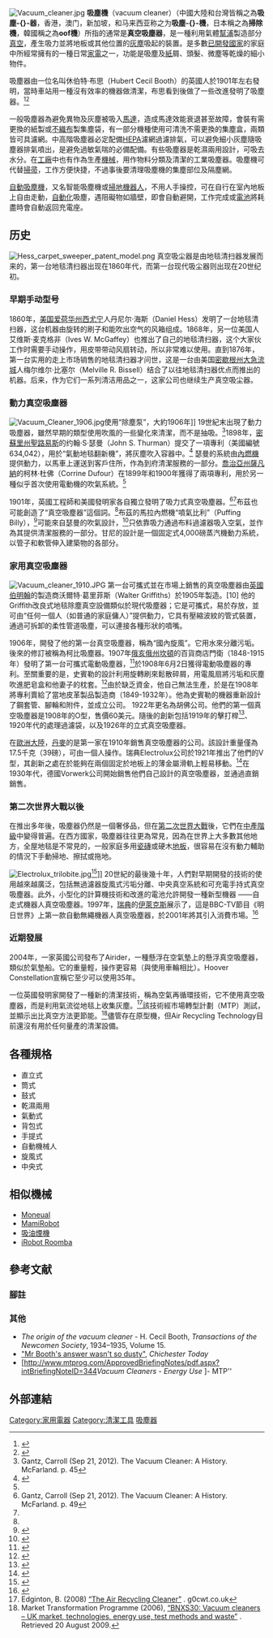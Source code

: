 {{expand language|1=en|page=vacuum cleaner|time=2019-08-30T03:22:24+00:00}}
{{noteTA
|T=zh:吸塵器;zh-hans:吸尘器;zh-hk:吸塵機;zh-tw:吸塵器;zh-sg:吸尘机;zh-my:吸尘机
|1=zh:吸塵器;zh-hans:吸尘器;zh-hk:吸塵機;zh-tw:吸塵器;zh-sg:吸尘机;zh-my:吸尘机
}}
[[File:Vacuum_cleaner.jpg|thumb]]
'''吸塵機'''（vacuum cleaner）（中國大陸和台灣皆稱之為'''吸塵-{}-器'''，香港，澳门，新加坡，和马来西亚称之为'''吸塵-{}-機'''，日本稱之為'''掃除機'''，韓國稱之為'''oof機'''）所指的通常是'''真空吸塵器'''，是一種利用氣體[[幫浦|幫浦]]製造部分[[真空|真空]]，產生吸力並將地板或其他位置的[[灰塵|灰塵]]吸起的裝置。是多數[[已開發國家|已開發國家]]的家庭中所經常擁有的一種日常[[家電|家電]]之一，功能是吸塵及[[紙|紙]]屑、頭髮、微塵等乾燥的細小物件。

吸塵器由一位名叫休伯特‧布思（Hubert Cecil Booth）的英國人於1901年左右發明，當時車站用一種沒有效率的機器做清潔，布思看到後做了一些改進發明了吸塵器。<ref>{{Cite web |url=http://blog.rawant.com/index.php/2013/10/vaccum/ |title=吸塵器的故事 |access-date=2014-04-27 |archive-url=https://web.archive.org/web/20140427120854/http://blog.rawant.com/index.php/2013/10/vaccum/ |archive-date=2014-04-27 |dead-url=yes }}</ref><ref>{{Cite web |url=http://www.storyonline.com.tw/story.php?id=757 |title=吸塵器的由來 |accessdate=2014-04-27 |archive-date=2020-09-15 |archive-url=https://web.archive.org/web/20200915105802/http://www.storyonline.com.tw/story.php?id=757 |dead-url=no }}</ref>

一般吸塵器為避免異物及灰塵被吸入[[馬達|馬達]]，造成馬達效能衰退甚至故障，會裝有需更換的紙製或[[不織布|不織布]]製集塵袋，有一部分機種使用可清洗不需更換的集塵盒，兩類皆可具濾網。中高階吸塵器必定配備[[HEPA|HEPA]]濾網過濾排氣，可以避免細小灰塵隨吸塵器排氣噴出，是避免過敏氣喘的必備配備。有些吸塵器是乾濕兩用設計，可吸去水分。在[[工廠|工廠]]中也有作為生產[[機械|機械]]，用作物料分類及清潔的工業吸塵器。吸塵機可代替[[掃帚|掃帚]]，工作方便快捷，不過事後要清理吸塵機的集塵部位及隔塵網。

[[自動吸塵機|自動吸塵機]]，又名智能吸塵機或[[掃地機器人|掃地機器人]]，不用人手操控，可在自行在室內地板上自由走動，[[自動化|自動化]]吸塵，遇阻礙物如牆壁，即會自動避開，工作完成或[[電池|電池]]將耗盡時會自動返回充電座。

== 历史 ==
[[File:Hess_carpet_sweeper_patent_model.png|right]]
真空吸尘器是由地毯清扫器发展而来的，第一台地毯清扫器出现在1860年代，而第一台现代吸尘器则出现在20世纪初。

=== 早期手动型号 ===
1860年，[[美国|美国]][[爱荷华州|爱荷华州]][[西尤宁|西尤宁]]人丹尼尔·海斯（Daniel Hess）发明了一台地毯清扫器，这台机器由旋转的刷子和能吹出空气的风箱组成。1868年，另一位美国人艾维斯·麦克格非（Ives W. McGaffey）也推出了自己的地毯清扫器，这个大家伙工作时需要手动操作，用皮带带动风扇转动，所以非常难以使用。直到1876年，第一台实用的走上市场销售的地毯清扫器才问世，这是一台由美国[[密歇根州|密歇根州]][[大急流城|大急流城]]人梅尔维尔·比塞尔（Melville R. Bissell）结合了以往地毯清扫器优点而推出的机器。后来，作为它们一系列清洁用品之一，这家公司也继续生产真空吸尘器。

=== 動力真空吸塵器===
[[File:Vacuum_Cleaner_1906.jpg|thumb]]使用“除塵泵”，大約1906年]]
19世紀末出現了動力吸塵器，雖然早期的類型使用吹風的一些變化來清潔，而不是抽吸。<ref name="Gantz, Carroll 2012 p. 45">Gantz, Carroll (Sep 21, 2012). The Vacuum Cleaner: A History. McFarland. p. 45</ref>1898年，[[密蘇里州|密蘇里州]][[聖路易斯|聖路易斯]]的约翰·S·瑟曼（John S. Thurman）提交了一項專利（美國編號634,042），用於“氣動地毯翻新機”，將灰塵吹入容器中。<ref name="americanheritage">{{cite web|url=http://www.americanheritage.com/articles/magazine/it/2006/4/2006_4_4.shtml|title=The Vacuum Cleaner|author=Wohleber, Curt|date=Spring 2006|accessdate=8 December 2010|work=Invention & Technology Magazine|publisher=American Heritage Publishing|deadurl=yes|archiveurl=https://web.archive.org/web/20100313170420/http://www.americanheritage.com/articles/magazine/it/2006/4/2006_4_4.shtml|archivedate=2010-03-13|df=dmy-all}}</ref> 瑟曼的系統由[[內燃機|內燃機]]提供動力，以馬車上運送到客戶住所，作為到府清潔服務的一部分。[[喬治亞州|喬治亞州]][[薩凡納|薩凡納]]的柯林·杜佛（Corrine Dufour）在1899年和1900年獲得了兩項專利，用於另一種似乎首次使用電動機的吹氣系統。<ref name="Gantz, Carroll 2012 p. 45"/>

1901年，英國工程師{{link-en|休伯特·塞昔爾·布茲|Hubert Cecil Booth}}和美國發明家{{link-en|大衛·T·甘尼|David T. Kenney}}各自獨立發明了吸力式真空吸塵器。<ref name="Gantz, Carroll 2012 p. 49">Gantz, Carroll (Sep 21, 2012). The Vacuum Cleaner: A History. McFarland. p. 49</ref><ref name="americanheritage"/>布茲也可能創造了“真空吸塵器”這個詞。<ref name="Gantz, Carroll 2012 p. 49"/>布茲的馬拉內燃機“噴氣比利”（Puffing Billy），<ref name="bbc_booth">{{cite news|url=http://news.bbc.co.uk/1/hi/uk/1515776.stm|title=Sucking up to the vacuum cleaner|date=30 August 2001|work=BBC News|accessdate=6 December 2010|archive-date=2007-05-16|archive-url=https://web.archive.org/web/20070516091102/http://news.bbc.co.uk/1/hi/uk/1515776.stm|dead-url=no}}</ref>可能來自瑟曼的吹氣設計，<ref name="BVC">{{Cite web|url=http://www.bvc.co.uk/history.html|title=THE STORY OF THE VACUUM CLEANER|work=bvc.co.uk|accessdate=2019-08-31|archive-date=2015-05-04|archive-url=https://web.archive.org/web/20150504015332/http://bvc.co.uk/history.html|dead-url=no}}</ref>只依靠吸力通過布料過濾器吸入空氣，並作為其提供清潔服務的一部分。甘尼的設計是一個固定式4,000磅蒸汽機動力系統，以管子和軟管伸入建築物的各部分。

===家用真空吸塵器===
[[File:Vacuum_cleaner_1910.JPG|thumb]]
第一台可攜式並在市場上銷售的真空吸塵器由[[英國|英國]][[伯明翰|伯明翰]]的製造商沃爾特·葛里菲斯（Walter Griffiths）於1905年製造。[10] 他的Griffith改良式地毯除塵真空設備類似於現代吸塵器；它是可攜式，易於存放，並可由“任何一個人（如普通的家庭傭人）”提供動力，它具有壓縮波紋的管式裝置，通過可拆卸的柔性管道吸塵，可以連接各種形狀的噴嘴。

1906年，{{link-en|詹姆斯·柯比|James Kirby}}開發了他的第一台真空吸塵器，稱為“國內旋風”。它用水來分離污垢。後來的修訂被稱為柯比吸塵器。1907年[[俄亥俄州|俄亥俄州]][[坎頓|坎頓]]的百貨商店門衛{{link-en|詹姆斯·M·史賓勒|James M. Spangler}}（1848-1915年）發明了第一台可攜式電動吸塵器，<ref name="VacuumCleaner">{{cite book|last=Levy|first=Joel|title=Really useful: the origins of everyday things|publisher=Firefly Books|url=https://books.google.com/books?id=fyBb_Xh5hqIC&pg=PT147&lpg=PT147|isbn=155297622X|year=2003|page=147|access-date=2019-08-31|archive-date=2019-04-11|archive-url=https://web.archive.org/web/20190411164045/https://books.google.com/books?id=fyBb_Xh5hqIC&pg=PT147&lpg=PT147|dead-url=no}}</ref>於1908年6月2日獲得電動吸塵器的專利。至關重要的是，史賓勒的設計利用旋轉刷來鬆散碎屑，用電風扇將污垢和灰塵吹進肥皂盒和他妻子的枕套。<ref>{{US patent|889823}}</ref>由於缺乏資金，他自己無法生產，於是在1908年將專利賣給了當地皮革製品製造商{{link-en|胡佛公司|The Hoover Company|威廉·亨利·胡佛}}（1849-1932年）。他為史賓勒的機器重新設計了鋼套管、腳輪和附件，並成立公司。 1922年更名為胡佛公司。他們的第一個真空吸塵器是1908年的O型，售價60美元。隨後的創新包括1919年的擊打桿<ref>{{US patent|1364554}}</ref>、1920年代的處理過濾袋，以及1926年的立式真空吸塵器。

在[[歐洲大陸|歐洲大陸]]，[[丹麥|丹麥]]的{{link-en|Nilfisk|Nilfisk|Fisker和Nielsen公司}}是第一家在1910年銷售真空吸塵器的公司。該設計重量僅為17.5千克（39磅），可由一個人操作。瑞典Electrolux公司於1921年推出了他們的V型，其創新之處在於能夠在兩個固定於地板上的薄金屬滑軌上輕易移動。<ref>{{cite news | title = Vacuum cleaner lasts for 70 years | work = BBC News | date = 27 January 2008 | url = http://news.bbc.co.uk/1/hi/england/kent/7205825.stm | accessdate = 28 January 2008 | archive-date = 2012-02-05 | archive-url = https://www.webcitation.org/65DQ38ixl?url=http://news.bbc.co.uk/2/hi/uk_news/england/kent/7205825.stm | dead-url = no }}</ref>在1930年代，德國Vorwerk公司開始銷售他們自己設計的真空吸塵器，並通過直銷銷售。

===第二次世界大戰以後===
在推出多年後，吸塵器仍然是一個奢侈品，但在[[第二次世界大戰|第二次世界大戰]]後，它們在[[中產階級|中產階級]]中變得普遍。在西方國家，吸塵器往往更為常見，因為在世界上大多數其他地方，全屋地毯是不常見的，一般家庭多用[[瓷磚|瓷磚]]或硬木[[地板|地板]]，很容易在沒有動力輔助的情況下手動掃地、擦拭或拖地。

[[File:Electrolux_trilobite.jpg|thumb]]<ref>{{cite book|last1=Gantz|first1=Carroll|title=The Vacuum Cleaner: A History|date=Sep 21, 2012|publisher=McFarland|page=189|url=https://books.google.com/books/about/The_Vacuum_Cleaner.html?id=NaVGk3HBUdkC|accessdate=30 March 2015|archive-date=2019-08-31|archive-url=https://web.archive.org/web/20190831035139/https://books.google.com/books/about/The_Vacuum_Cleaner.html%3Fid%3DNaVGk3HBUdkC|dead-url=no}}</ref>]]
20世紀的最後幾十年，人們對早期開發的技術的使用越來越廣泛，包括無過濾器旋風式污垢分離、中央真空系統和可充電手持式真空吸塵器。此外，小型化的計算機技術和改進的電池允許開發一種新型機器 ——自走式機器人真空吸塵器。1997年，[[瑞典|瑞典]]的[[伊萊克斯|伊萊克斯]]展示了{{link-en|伊萊克斯三葉蟲|Electrolux Trilobite}}，這是BBC-TV節目《明日世界》上第一款自動無繩機器人真空吸塵器，於2001年將其引入消費市場。<ref>{{cite news|title=Robot cleaner hits the shops|url=http://news.bbc.co.uk/1/hi/technology/3031219.stm|accessdate=12 August 2017|work=BBC News|date=16 May 2003|archive-date=2008-02-26|archive-url=https://web.archive.org/web/20080226141216/http://news.bbc.co.uk/1/hi/technology/3031219.stm|dead-url=no}}</ref>

===近期發展===
2004年，一家英國公司發布了Airider，一種懸浮在空氣墊上的懸浮真空吸塵器，類似於氣墊船。它的重量輕，操作更容易（與使用車輪相比）。Hoover Constellation宣稱它至少可以使用35年。

一位英國發明家開發了一種新的清潔技術，稱為空氣再循環技術，它不使用真空吸塵器，而是利用氣流從地毯上收集灰塵。<ref>Edginton, B. (2008) [http://www.g0cwt.co.uk/arc/ “The Air Recycling Cleaner”] {{Wayback|url=http://www.g0cwt.co.uk/arc/ |date=20111008053416 }}. g0cwt.co.uk</ref>該技術經市場轉型計劃（MTP）測試，並顯示出比真空方法更節能。<ref>Market Transformation Programme (2006), [http://www.mtprog.com/spm/download/document/id/613 “BNXS30: Vacuum cleaners – UK market, technologies, energy use, test methods and waste”] {{Wayback|url=http://www.mtprog.com/spm/download/document/id/613 |date=20090810151624 }}. Retrieved 20 August 2009.</ref>儘管存在原型機，但Air Recycling Technology目前還沒有用於任何量產的清潔設備。

== 各種規格 ==
* 直立式
* 筒式
* 鼓式
* 乾濕兩用
* 氣動式
* 背包式
* 手提式
* 自動機械人
* 旋風式
* 中央式

== 相似機械 ==
* [[Moneual|Moneual]]
* [[MamiRobot|MamiRobot]]
* [[吸油煙機|吸油煙機]]
* [[iRobot_Roomba|iRobot Roomba]]

==參考文献==
===腳註===
{{Reflist}}

===其他===
* ''The origin of the vacuum cleaner'' - H. Cecil Booth, ''Transactions of the Newcomen Society'', 1934–1935, Volume 15.
* [https://web.archive.org/web/20071014121514/http://www.chichester.co.uk/CustomPages/CustomPage.aspx?PageID=24164&sectionID=4585 "Mr Booth's answer wasn't so dusty"], ''Chichester Today''
* [http://www.mtprog.com/ApprovedBriefingNotes/pdf.aspx?intBriefingNoteID=344''Vacuum Cleaners - Energy Use'' ]- MTP''

== 外部連結 ==
{{commonscat}}
{{Wikisource1911Enc|Vacuum-cleaner}}

{{Authority control}}
[[Category:家用電器|Category:家用電器]]
[[Category:清潔工具|Category:清潔工具]]
[[Category:吸塵器|]]